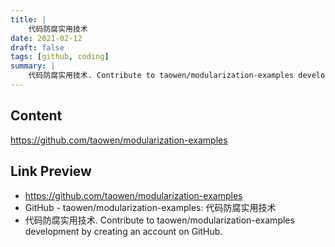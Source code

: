 ```yaml
---
title: |
    代码防腐实用技术
date: 2021-02-12
draft: false
tags: [github, coding]
summary: |
    代码防腐实用技术. Contribute to taowen/modularization-examples development by creating an account on GitHub.
---
```


## Content

https://github.com/taowen/modularization-examples

## Link Preview

- https://github.com/taowen/modularization-examples
- GitHub - taowen/modularization-examples: 代码防腐实用技术
- 代码防腐实用技术. Contribute to taowen/modularization-examples development by creating an account on GitHub.
